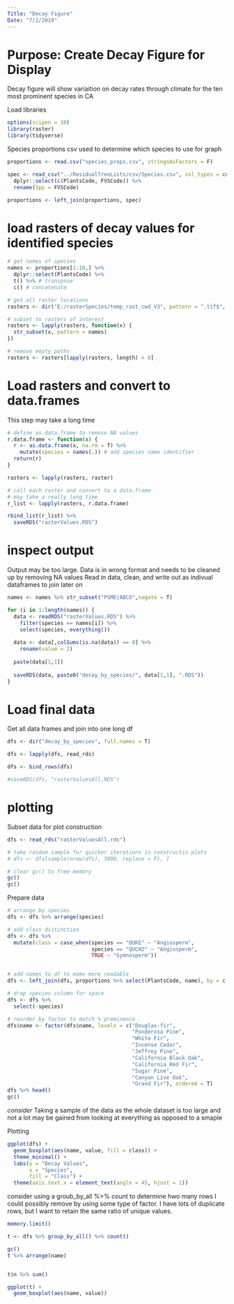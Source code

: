 ```yaml
---
Title: "Decay Figure"
Date: "7/2/2019"
---
```


# Purpose: Create Decay Figure for Display
Decay figure will show variaition on decay rates through climate for the ten most prominent species in CA

Load libraries
```r
options(scipen = 10)
library(raster)
library(tidyverse)
```

Species proportions csv used to determine which species to use for graph

```r
proportions <- read.csv("species_props.csv", stringsAsFactors = F)

spec <- read_csv("../ResidualTreeLists/csv/Species.csv", col_types = cols()) %>%
  dplyr::select(c(PlantsCode, FVSCode)) %>%
  rename(Spp = FVSCode)

proportions <- left_join(proportions, spec)
```

# load rasters of decay values for identified species

```r
# get names of species
names <- proportions[1:10,] %>% 
  dplyr::select(PlantsCode) %>% 
  t() %>% # transpose
  c() # concatenate

# get all raster locations
rasters <- dir("E:/rasterSpecies/temp_rast_cwd_V3", pattern = ".tif$", full.names = T)

# subset to rasters of interest
rasters <- lapply(rasters, function(x) {
  str_subset(x, pattern = names)
})

# remove empty paths
rasters <- rasters[lapply(rasters, length) > 0]
```

# Load rasters and convert to data.frames
This step may take a long time
```r
# define as.data.frame to remove NA values
r.data.frame <- function(x) {
  r <- as.data.frame(x, na.rm = T) %>% 
    mutate(species = names(.)) # add species name identifier
  return(r)
}

rasters <- lapply(rasters, raster)

# call each raster and convert to a data.frame
# may take a really long time
r_list <- lapply(rasters, r.data.frame)

rbind_list(r_list) %>% 
  saveRDS("rasterValues.RDS")
```

# inspect output
Output may be too large. 
Data is in wrong format and needs to be cleaned up by removing NA values
Read in data, clean, and write out as indivual dataframes to join later on

```r
names <- names %>% str_subset("PSME|ABCO",negate = T)

for (i in 1:length(names)) {
  data <- readRDS("rasterValues.RDS") %>% 
    filter(species == names[i]) %>% 
    select(species, everything())
  
  data <- data[,colSums(is.na(data)) == 0] %>% 
    rename(value = 2)
    
  paste(data[1,1])
  
  saveRDS(data, paste0("decay_by_species/", data[1,1], ".RDS"))
}
```


# Load final data
Get all data frames and join into one long df

```r
dfs <- dir("decay_by_species", full.names = T)

dfs <- lapply(dfs, read_rds)

dfs <- bind_rows(dfs)

#saveRDS(dfs, "rasterValuesAll.RDS")
```

# plotting

Subset data for plot construction

```r
dfs <- read_rds("rasterValuesAll.rds")

# take random sample for quicker iterations in constructin plots 
# dfs <- dfs[sample(nrow(dfs), 3000, replace = F), ]

# clear gc() to free memory
gc()
gc()
```

Prepare data

```r
# arrange by species
dfs <- dfs %>% arrange(species)

# add class distinction
dfs <- dfs %>% 
  mutate(class = case_when(species == "QUKE" ~ "Angiosperm",
                           species == "QUCH2" ~ "Angiosperm",
                           TRUE ~ "Gymnosperm"))


# add names to df to make more readable
dfs <- left_join(dfs, proportions %>% select(PlantsCode, name), by = c("species" = "PlantsCode"))

# drop species column for space
dfs <- dfs %>% 
  select(-species)

# reorder by factor to match % prominence
dfs$name <- factor(dfs$name, levels = c("Douglas-fir",
                                        "Ponderosa Pine", 
                                        "White Fir", 
                                        "Incense Cedar", 
                                        "Jeffrey Pine",
                                        "California Black Oak",
                                        "California Red Fir",
                                        "Sugar Pine",
                                        "Canyon Live Oak",
                                        "Grand Fir"), ordered = T)
dfs %>% head()
gc()
```

*consider* Taking a sample of the data as the whole dataset is too large and not a lot may be gained from looking at everything as opposed to a smaple

Plotting

```r
ggplot(dfs) +
  geom_boxplot(aes(name, value, fill = class)) +
  theme_minimal() +
  labs(y = "Decay Values",
       x = "Species",
       fill = "Class") +
  theme(axis.text.x = element_text(angle = 45, hjust = 1))
```


consider using a groub_by_all %>% count to determine hwo many rows I could possibly remove by using some type of factor. I have lots of duplicate rows, but I want to retain the same ratio of unique values. 

```r
memory.limit()

t <- dfs %>% group_by_all() %>% count()

gc()
t %>% arrange(name)


t$n %>% sum()

ggplot(t) +
  geom_boxplot(aes(name, value))
```

